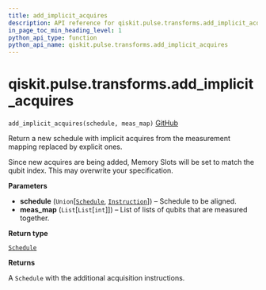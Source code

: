 ```yaml
---
title: add_implicit_acquires
description: API reference for qiskit.pulse.transforms.add_implicit_acquires
in_page_toc_min_heading_level: 1
python_api_type: function
python_api_name: qiskit.pulse.transforms.add_implicit_acquires
---
```


# qiskit.pulse.transforms.add\_implicit\_acquires

<span id="qiskit.pulse.transforms.add_implicit_acquires" />

`add_implicit_acquires(schedule, meas_map)` [GitHub](https://github.com/qiskit/qiskit/tree/stable/0.22/qiskit/pulse/transforms/canonicalization.py "view source code")

Return a new schedule with implicit acquires from the measurement mapping replaced by explicit ones.

<Admonition title="Warning" type="caution">
  Since new acquires are being added, Memory Slots will be set to match the qubit index. This may overwrite your specification.
</Admonition>

**Parameters**

*   **schedule** (`Union`\[[`Schedule`](qiskit.pulse.Schedule "qiskit.pulse.schedule.Schedule"), [`Instruction`](pulse#qiskit.pulse.instructions.Instruction "qiskit.pulse.instructions.instruction.Instruction")]) – Schedule to be aligned.
*   **meas\_map** (`List`\[`List`\[`int`]]) – List of lists of qubits that are measured together.

**Return type**

[`Schedule`](qiskit.pulse.Schedule "qiskit.pulse.schedule.Schedule")

**Returns**

A `Schedule` with the additional acquisition instructions.

